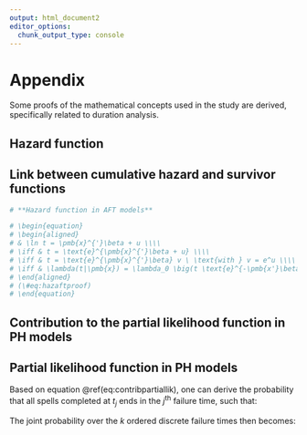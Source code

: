 ```yaml
---
output: html_document2
editor_options: 
  chunk_output_type: console
---
```


# Appendix {-#appendix}

Some proofs of the mathematical concepts used in the study are derived, specifically related to duration analysis.  

## Hazard function {-}

\begin{equation}    
  \begin{aligned}
  \lambda(t) & = \lim_{\Delta t \to 0} \frac{P\big[t \leq T < t + \Delta t | T \geq t \big]}{\Delta t} \\\\
  & = \lim_{\Delta t \to 0} \frac{P\big[t \leq T < t + \Delta t \big] / P\big[T \geq t  \big]}{\Delta t} \\\\
  & = \lim_{\Delta t \to 0} \frac{\big(F(t+\Delta t)-F(t)\big) / \Delta t}{S(t)} \\\\
  & = \frac{\text{d} F(t) / \text{d} t}{S(t)} \\\\
  & = \frac{f(t)}{S(t)} \\\\
  & = - \frac{\text{d}S(t) / \text{d} t}{S(t)} \\\\
  \lambda(t) & = \frac{-\text{d} \ln \big(S(t)\big)}{\text{d} t}
  \end{aligned}
  (\#eq:hazfunproof)
\end{equation}


## Link between cumulative hazard and survivor functions {-}

\begin{equation}
  \begin{aligned}
       & \Lambda(t) = \int_{0}^{t} \lambda(s)ds \\\\
  \iff & \Lambda(t) = \int_{0}^{t} \frac{f(s)}{S(s)}ds \\\\
  \iff & \Lambda(t) = -\ln \big(S(t)\big) \\\\
  \iff & S(t) = \exp \big(-\Lambda(t)\big)
  \end{aligned}
  (\#eq:linksurvcumhaz)
\end{equation}

```r
# **Hazard function in AFT models**

# \begin{equation}
# \begin{aligned}
# & \ln t = \pmb{x}^{'}\beta + u \\\\
# \iff & t = \text{e}^{\pmb{x}^{'}\beta + u} \\\\
# \iff & t = \text{e}^{\pmb{x}^{'}\beta} v \ \text{with } v = e^u \\\\
# \iff & \lambda(t|\pmb{x}) = \lambda_0 \big(t \text{e}^{-\pmb{x'}\beta} \big) \text{e}^{\pmb{x'}\beta} \ \text{with } v = t \text{e}^{-\pmb{x'}\beta}
# \end{aligned}
# (\#eq:hazaftproof)
# \end{equation}
```

## Contribution to the partial likelihood function in PH models {-}

\begin{equation}
\begin{aligned}
  \mathbb{P}\big[T_j = t_j | R(t_j) \big] & = \frac{\mathbb{P}\big[T_j = t_j | T_j \geq t_j \big]}{\sum_{l \in R(t_j)} \ \mathbb{P}\big[T_l = t_l | T_l \geq t_j \big]} \\\\
  & = \frac{\lambda_j(t_j|\mathrm{x_j}, \beta)}{\sum_{l \in R(t_j)} \ \lambda_l(t_l|\mathrm{x_l}, \beta)} \\\\
  & = \frac{\lambda_0 (t_j, \alpha)\phi(\mathrm{x_j}, \beta)}{\sum_{l \in R(t_j)} \ \lambda_0 (t_j, \alpha)\phi(\mathrm{x_l}, \beta)} \\\\
  \mathbb{P}\big[T_j = t_j | R(t_j) \big] & = \frac{\phi(\mathrm{x_j}, \beta)}{\sum_{l \in R(t_j)} \phi(\mathrm{x_l}, \beta)}
\end{aligned}
(\#eq:contribpartiallikproof)
\end{equation}

## Partial likelihood function in PH models {-}

Based on equation \@ref(eq:contribpartiallik), one can derive the probability that all spells completed at $t_j$ ends in the $j^{\text{th}}$ failure time, such that:

\begin{equation}
\begin{aligned}
  \mathcal{L}_{p,\ t_j} & = \mathbb{P}\big[T_1 = t_j, \dots, T_{d_j} = t_j \ | \ R(t_j)\big] \\\\
  & = \Pi_{m \in D(t_j)} \ \mathbb{P}\big[T_m = t_j | R(t_j) \big] \\\\
  & = \Pi_{m \in D(t_j)} \ \frac{\phi(\mathrm{x_m}, \beta)}{\sum_{l \in R(t_j)} \phi(\mathrm{x_l}, \beta)} \\\\
  & = \Pi_{m \in D(t_j)} \ \phi(\mathrm{x_m}, \beta) \times \Pi_{m \in D(t_j)} \ \frac{1}{\sum_{l \in R(t_j)} \phi(\mathrm{x_l}, \beta)} \\\\
  \mathcal{L}_{p,\ t_j} & = \frac{\Pi_{m \in D(t_j)} \ \phi(\mathrm{x_m}, \beta)}{\Big[\sum_{l \in R(t_j)} \phi(\mathrm{x_l}, \beta)\Big]^{d_j}}
\end{aligned}
(\#eq:partlikproof)
\end{equation}

The joint probability over the $k$ ordered discrete failure times then becomes: 

\begin{equation}
\begin{aligned}
  \mathcal{L}_p & = \Pi_{j=1}^{k} \ \mathcal{L}_{p,\ t_j} \\\\
  \mathcal{L}_p & = \Pi_{j=1}^{k} \ \frac{\Pi_{m \in D(t_j)} \ \phi(\mathrm{x_m}, \beta)}{\Big[\sum_{l \in R(t_j)} \phi(\mathrm{x_l}, \beta)\Big]^{d_j}}
\end{aligned}
(\#eq:partlikproofbis)
\end{equation}
  


